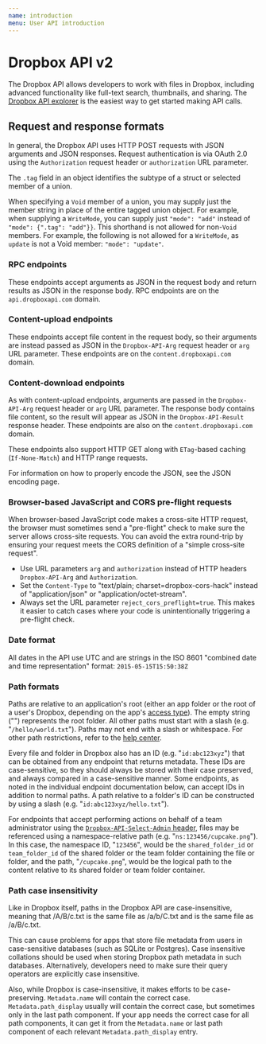```yaml
---
name: introduction
menu: User API introduction
---
```

# Dropbox API v2
The Dropbox API allows developers to work with files in Dropbox, including advanced functionality like full-text search, thumbnails, and sharing. The [Dropbox API explorer](https://dropbox.github.io/dropbox-api-v2-explorer/) is the easiest way to get started making API calls.

## Request and response formats
In general, the Dropbox API uses HTTP POST requests with JSON arguments and JSON responses. Request authentication is via OAuth 2.0 using the `Authorization` request header or `authorization` URL parameter.

The `.tag` field in an object identifies the subtype of a struct or selected member of a union.

When specifying a `Void` member of a union, you may supply just the member string in place of the entire tagged union object. For example, when supplying a `WriteMode`, you can supply just `"mode": "add"` instead of `"mode": {".tag": "add"}}`. This shorthand is not allowed for non-`Void` members. For example, the following is not allowed for a `WriteMode`, as `update` is not a Void member: `"mode": "update"`.

### RPC endpoints
These endpoints accept arguments as JSON in the request body and return results as JSON in the response body. RPC endpoints are on the `api.dropboxapi.com` domain.

### Content-upload endpoints
These endpoints accept file content in the request body, so their arguments are instead passed as JSON in the `Dropbox-API-Arg` request header or `arg` URL parameter. These endpoints are on the `content.dropboxapi.com` domain.

### Content-download endpoints
As with content-upload endpoints, arguments are passed in the `Dropbox-API-Arg` request header or `arg` URL parameter. The response body contains file content, so the result will appear as JSON in the `Dropbox-API-Result` response header. These endpoints are also on the `content.dropboxapi.com` domain.

These endpoints also support HTTP GET along with `ETag`-based caching (`If-None-Match`) and HTTP range requests.

For information on how to properly encode the JSON, see the JSON encoding page.

### Browser-based JavaScript and CORS pre-flight requests
When browser-based JavaScript code makes a cross-site HTTP request, the browser must sometimes send a "pre-flight" check to make sure the server allows cross-site requests. You can avoid the extra round-trip by ensuring your request meets the CORS definition of a "simple cross-site request".

* Use URL parameters `arg` and `authorization` instead of HTTP headers `Dropbox-API-Arg` and `Authorization`.
* Set the `Content-Type` to "text/plain; charset=dropbox-cors-hack" instead of "application/json" or "application/octet-stream".
* Always set the URL parameter `reject_cors_preflight=true`. This makes it easier to catch cases where your code is unintentionally triggering a pre-flight check.

### Date format
All dates in the API use UTC and are strings in the ISO 8601 "combined date and time representation" format:
`2015-05-15T15:50:38Z`

### Path formats
Paths are relative to an application's root (either an app folder or the root of a user's Dropbox, depending on the app's [access type](https://www.dropbox.com/developers/reference/developer-guide#app-permissions)). The empty string ("") represents the root folder. All other paths must start with a slash (e.g. "`/hello/world.txt`"). Paths may not end with a slash or whitespace. For other path restrictions, refer to the [help center](https://www.dropbox.com/help/syncing-uploads/files-not-syncing).

Every file and folder in Dropbox also has an ID (e.g. "`id:abc123xyz`") that can be obtained from any endpoint that returns metadata. These IDs are case-sensitive, so they should always be stored with their case preserved, and always compared in a case-sensitive manner. Some endpoints, as noted in the individual endpoint documentation below, can accept IDs in addition to normal paths. A path relative to a folder's ID can be constructed by using a slash (e.g. "`id:abc123xyz/hello.txt`").

For endpoints that accept performing actions on behalf of a team administrator using the [`Dropbox-API-Select-Admin` header](https://www.dropbox.com/developers/documentation/http/teams#teams-member-file-access), files may be referenced using a namespace-relative path (e.g. "`ns:123456/cupcake.png`"). In this case, the namespace ID, "`123456`", would be the `shared_folder_id` or `team_folder_id` of the shared folder or the team folder containing the file or folder, and the path, "`/cupcake.png`", would be the logical path to the content relative to its shared folder or team folder container.

### Path case insensitivity
Like in Dropbox itself, paths in the Dropbox API are case-insensitive, meaning that /A/B/c.txt is the same file as /a/b/C.txt and is the same file as /a/B/c.txt.

This can cause problems for apps that store file metadata from users in case-sensitive databases (such as SQLite or Postgres). Case insensitive collations should be used when storing Dropbox path metadata in such databases. Alternatively, developers need to make sure their query operators are explicitly case insensitive.

Also, while Dropbox is case-insensitive, it makes efforts to be case-preserving. `Metadata.name` will contain the correct case. `Metadata.path_display` usually will contain the correct case, but sometimes only in the last path component. If your app needs the correct case for all path components, it can get it from the `Metadata.name` or last path component of each relevant `Metadata.path_display` entry.